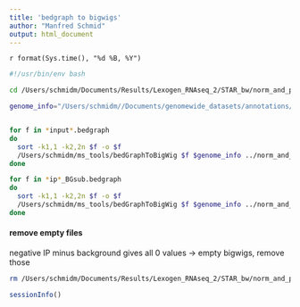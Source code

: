 ```yaml
---
title: 'bedgraph to bigwigs'
author: "Manfred Schmid"
output: html_document
---
```


`r format(Sys.time(), "%d %B, %Y")`


```bash
#!/usr/bin/env bash

cd /Users/schmidm/Documents/Results/Lexogen_RNAseq_2/STAR_bw/norm_and_pA_filtered_bedgraph/

genome_info="/Users/schmidm//Documents/genomewide_datasets/annotations/sacCer3/sacCer3_genome_latin_chrM.info"


for f in *input*.bedgraph
do
  sort -k1,1 -k2,2n $f -o $f
  /Users/schmidm/ms_tools/bedGraphToBigWig $f $genome_info ../norm_and_pA_filtered_bw/${f/.bedgraph/.bw}
done

for f in *ip*_BGsub.bedgraph
do
  sort -k1,1 -k2,2n $f -o $f
  /Users/schmidm/ms_tools/bedGraphToBigWig $f $genome_info ../norm_and_pA_filtered_bw/${f/.bedgraph/.bw}
done
```

#### remove empty files

negative IP minus background gives all 0 values -> empty bigwigs, remove those

```bash
rm /Users/schmidm/Documents/Results/Lexogen_RNAseq_2/STAR_bw/norm_and_pA_filtered_bw/*ip_neg*BGsub.bw
```


```r
sessionInfo()
```

